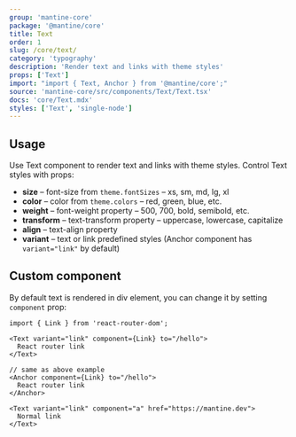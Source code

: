 ```yaml
---
group: 'mantine-core'
package: '@mantine/core'
title: Text
order: 1
slug: /core/text/
category: 'typography'
description: 'Render text and links with theme styles'
props: ['Text']
import: "import { Text, Anchor } from '@mantine/core';"
source: 'mantine-core/src/components/Text/Text.tsx'
docs: 'core/Text.mdx'
styles: ['Text', 'single-node']
---
```



## Usage

Use Text component to render text and links with theme styles. Control Text styles with props:

- **size** – font-size from `theme.fontSizes` – xs, sm, md, lg, xl
- **color** – color from `theme.colors` – red, green, blue, etc.
- **weight** – font-weight property – 500, 700, bold, semibold, etc.
- **transform** – text-transform property – uppercase, lowercase, capitalize
- **align** – text-align property
- **variant** – text or link predefined styles (Anchor component has `variant="link"` by default)

<Demo data={TextDemos.usage} />

## Custom component

By default text is rendered in div element, you can change it by setting `component` prop:

```tsx
import { Link } from 'react-router-dom';

<Text variant="link" component={Link} to="/hello">
  React router link
</Text>

// same as above example
<Anchor component={Link} to="/hello">
  React router link
</Anchor>

<Text variant="link" component="a" href="https://mantine.dev">
  Normal link
</Text>
```
